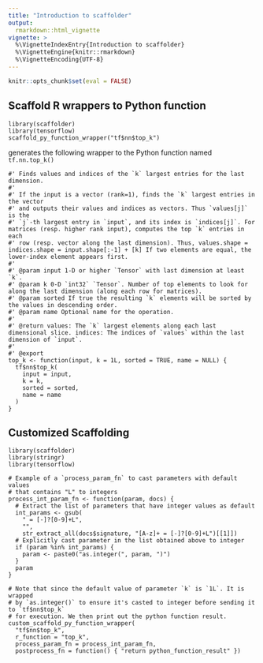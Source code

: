 ```yaml
---
title: "Introduction to scaffolder"
output: 
  rmarkdown::html_vignette
vignette: >
  %\VignetteIndexEntry{Introduction to scaffolder}
  %\VignetteEngine{knitr::rmarkdown}
  %\VignetteEncoding{UTF-8}
---
```



```r
knitr::opts_chunk$set(eval = FALSE)
```

## Scaffold R wrappers to Python function

```
library(scaffolder)
library(tensorflow)
scaffold_py_function_wrapper("tf$nn$top_k")
```
generates the following wrapper to the Python function named `tf.nn.top_k()`

```
#' Finds values and indices of the `k` largest entries for the last dimension.
#' 
#' If the input is a vector (rank=1), finds the `k` largest entries in the vector
#' and outputs their values and indices as vectors. Thus `values[j]` is the
#' `j`-th largest entry in `input`, and its index is `indices[j]`. For matrices (resp. higher rank input), computes the top `k` entries in each
#' row (resp. vector along the last dimension). Thus, values.shape = indices.shape = input.shape[:-1] + [k] If two elements are equal, the lower-index element appears first.
#' 
#' @param input 1-D or higher `Tensor` with last dimension at least `k`.
#' @param k 0-D `int32` `Tensor`. Number of top elements to look for along the last dimension (along each row for matrices).
#' @param sorted If true the resulting `k` elements will be sorted by the values in descending order.
#' @param name Optional name for the operation.
#' 
#' @return values: The `k` largest elements along each last dimensional slice. indices: The indices of `values` within the last dimension of `input`.
#' 
#' @export
top_k <- function(input, k = 1L, sorted = TRUE, name = NULL) {
  tf$nn$top_k(
    input = input,
    k = k,
    sorted = sorted,
    name = name
  )
}
```

## Customized Scaffolding

```
library(scaffolder)
library(stringr)
library(tensorflow)

# Example of a `process_param_fn` to cast parameters with default values
# that contains "L" to integers
process_int_param_fn <- function(param, docs) {
  # Extract the list of parameters that have integer values as default
  int_params <- gsub(
    " = [-]?[0-9]+L",
    "",
    str_extract_all(docs$signature, "[A-z]+ = [-]?[0-9]+L")[[1]])
  # Explicitly cast parameter in the list obtained above to integer
  if (param %in% int_params) {
    param <- paste0("as.integer(", param, ")")
  }
  param
}

# Note that since the default value of parameter `k` is `1L`. It is wrapped
# by `as.integer()` to ensure it's casted to integer before sending it to `tf$nn$top_k`
# for execution. We then print out the python function result.
custom_scaffold_py_function_wrapper(
  "tf$nn$top_k",
  r_function = "top_k",
  process_param_fn = process_int_param_fn,
  postprocess_fn = function() { "return python_function_result" })
```

